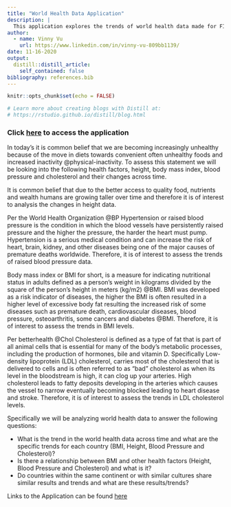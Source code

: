 ```yaml
---
title: "World Health Data Application"
description: |
  This application explores the trends of world health data made for FIT5147: Data Exploration and Visualisation
author:
  - name: Vinny Vu 
    url: https://www.linkedin.com/in/vinny-vu-809bb1139/
date: 11-16-2020
output:
  distill::distill_article:
    self_contained: false
bibliography: references.bib  
---
```


```r
knitr::opts_chunk$set(echo = FALSE)

# Learn more about creating blogs with Distill at:
# https://rstudio.github.io/distill/blog.html

```

### Click [here](https://vinny-vu.shinyapps.io/Application/) to access the application 

In today's it is common belief that we are becoming increasingly unhealthy because of the move in diets towards convenient often unhealthy foods and increased inactivity @physical-inactivity. To assess this statement we will be looking into the following health factors, height, body mass index, blood pressure and cholesterol and their changes across time. 

It is common belief that due to the better access to quality food, nutrients and wealth humans are growing taller over time and therefore it is of interest to analysis the changes in height data. 

Per the World Health Organization @BP Hypertension or raised blood pressure is the condition in which the blood vessels have persistently raised pressure and the higher the pressure, the harder the heart must pump. Hypertension is a serious medical condition and can increase the risk of heart, brain, kidney, and other diseases being one of the major causes of premature deaths worldwide. Therefore, it is of interest to assess the trends of raised blood pressure data. 

Body mass index or BMI for short, is a measure for indicating nutritional status in adults defined as a person's weight in kilograms divided by the square of the person's height in meters (kg/m2) @BMI. BMI was developed as a risk indicator of diseases, the higher the BMI is often resulted in a higher level of excessive body fat resulting the increased risk of some diseases such as premature death, cardiovascular diseases, blood pressure, osteoarthritis, some cancers and diabetes @BMI. Therefore, it is of interest to assess the trends in BMI levels. 

Per betterhealth @Chol Cholesterol is defined as a type of fat that is part of all animal cells that is essential for many of the body's metabolic processes, including the production of hormones, bile and vitamin D. Specifically Low-density lipoprotein (LDL) cholesterol, carries most of the cholesterol that is delivered to cells and is often referred to as "bad" cholesterol as when its level in the bloodstream is high, it can clog up your arteries. High cholesterol leads to fatty deposits developing in the arteries which causes the vessel to narrow eventually becoming blocked leading to heart disease and stroke. Therefore, it is of interest to assess the trends in LDL cholesterol levels.

Specifically we will be analyzing world health data to answer the following questions:
      
* What is the trend in the world health data across time and what are the specific trends for each country (BMI, Height, Blood Pressure and Cholesterol)?
* Is there a relationship between BMI and other health factors (Height, Blood Pressure and Cholesterol) and what is it?
* Do countries within the same continent or with similar cultures share similar results and trends and what are these results/trends?


Links to the Application can be found [here](https://vinny-vu.shinyapps.io/Application/)
